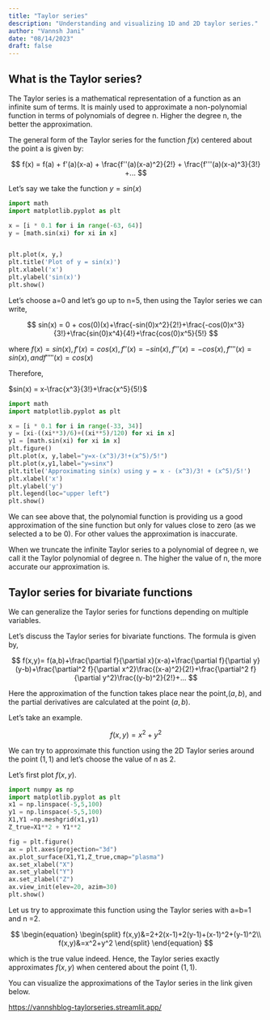 ```yaml
---
title: "Taylor series"
description: "Understanding and visualizing 1D and 2D taylor series."
author: "Vannsh Jani"
date: "08/14/2023"
draft: false
---
```


## What is the Taylor series?

The Taylor series is a mathematical representation of a function as an infinite sum of terms. It is mainly used to approximate a non-polynomial function in terms of polynomials of degree n. Higher the degree n, the better the approximation.

The general form of the Taylor series for the function $f(x)$ centered about the point a is given by:

$$
f(x) = f(a) + f'(a)(x-a) + \frac{f''(a)(x-a)^2}{2!} + \frac{f'''(a)(x-a)^3}{3!} +...
$$

Let's say we take the function $y = sin(x)$

```python
import math
import matplotlib.pyplot as plt

x = [i * 0.1 for i in range(-63, 64)]
y = [math.sin(xi) for xi in x]


plt.plot(x, y,)
plt.title('Plot of y = sin(x)')
plt.xlabel('x')
plt.ylabel('sin(x)')
plt.show()


```

Let's choose a=0 and let's go up to n=5, then using the Taylor series we can write,

$$
sin(x) = 0 + cos(0)(x)+\frac{-sin(0)x^2}{2!}+\frac{-cos(0)x^3}{3!}+\frac{sin(0)x^4}{4!}+\frac{cos(0)x^5}{5!}
$$

where $f(x)=sin(x),f'(x)=cos(x),f''(x)=-sin(x),f'''(x)=-cos(x),f''''(x)=sin(x),and f'''''(x)=cos(x)$

Therefore,

$sin(x) = x-\frac{x^3}{3!}+\frac{x^5}{5!}$

```python
import math
import matplotlib.pyplot as plt

x = [i * 0.1 for i in range(-33, 34)]
y = [xi-((xi**3)/6)+((xi**5)/120) for xi in x]
y1 = [math.sin(xi) for xi in x]
plt.figure()
plt.plot(x, y,label="y=x-(x^3)/3!+(x^5)/5!")
plt.plot(x,y1,label="y=sinx")
plt.title('Approximating sin(x) using y = x - (x^3)/3! + (x^5)/5!')
plt.xlabel('x')
plt.ylabel('y')
plt.legend(loc="upper left")
plt.show()

```

We can see above that, the polynomial function is providing us a good approximation of the sine function but only for values close to zero (as we selected a to be 0). For other values the approximation is inaccurate.

When we truncate the infinite Taylor series to a polynomial of degree n, we call it the Taylor polynomial of degree n. The higher the value of n, the more accurate our approximation is.

## Taylor series for bivariate functions

We can generalize the Taylor series for functions depending on multiple variables.

Let's discuss the Taylor series for bivariate functions. The formula is given by,

$$
f(x,y)= f(a,b)+\frac{\partial f}{\partial x}(x-a)+\frac{\partial f}{\partial y}(y-b)+\frac{\partial^2 f}{\partial x^2}\frac{(x-a)^2}{2!}+\frac{\partial^2 f}{\partial y^2}\frac{(y-b)^2}{2!}+...
$$

Here the approximation of the function takes place near the point,$(a,b)$, and the partial derivatives are calculated at the point $(a,b)$.

Let's take an example.

$$
f(x,y)=x^2+y^2 
$$

We can try to approximate this function using the 2D Taylor series around the point $(1,1)$ and let's choose the value of n as 2.

Let's first plot $f(x,y)$.

```python
import numpy as np
import matplotlib.pyplot as plt
x1 = np.linspace(-5,5,100)
y1 = np.linspace(-5,5,100)
X1,Y1 =np.meshgrid(x1,y1)
Z_true=X1**2 + Y1**2

fig = plt.figure()
ax = plt.axes(projection="3d")
ax.plot_surface(X1,Y1,Z_true,cmap="plasma")
ax.set_xlabel("X")
ax.set_ylabel("Y")
ax.set_zlabel("Z")
ax.view_init(elev=20, azim=30)
plt.show()
```

Let us try to approximate this function using the Taylor series with a=b=1 and n =2.

$$
\begin{equation} \begin{split}
f(x,y)&=2+2(x-1)+2(y-1)+(x-1)^2+(y-1)^2\\
f(x,y)&=x^2+y^2 \end{split} \end{equation}
$$

which is the true value indeed. Hence, the Taylor series exactly approximates $f(x,y)$ when centered about the point $(1,1)$.

You can visualize the approximations of the Taylor series in the link given below.

<https://vannshblog-taylorseries.streamlit.app/>

